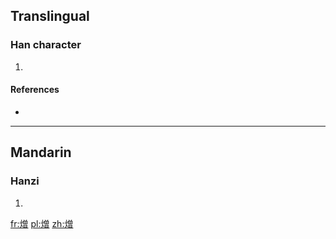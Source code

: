 ==Translingual==

===Han character===
{{Han char|rn=86|rad=火|as=12|sn=16|four=|canj=火金田日 (FCWA)}}

# {{defn|Han|sort=火12}}

====References====
* {{Han ref|kx=0681.180|dkj=19377|hdz=32235.060|uh=71B7|ud=29111}}

----

==Mandarin==

===Hanzi===
{{cmn-hanzi|pin=[[zēng]] ([[zeng1]])|wg=tseng<sup>1</sup>}}

# {{defn|lang=cmn|sort=火12}}

[[fr:熷]]
[[pl:熷]]
[[zh:熷]]